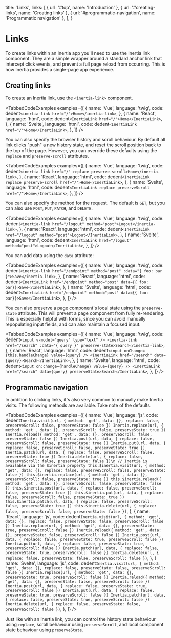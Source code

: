 
  title: 'Links',
  links: [
    { url: '#top', name: 'Introduction' },
    { url: '#creating-links', name: 'Creating links' },
    { url: '#programmatic-navigation', name: 'Programmatic navigation' },
  ],
}

# Links

To create links within an Inertia app you'll need to use the Inertia link component. They are a simple wrapper around a standard anchor link that intercept click events, and prevent a full page reload from occurring. This is how Inertia provides a single-page app experience.

## Creating links

To create an Inertia link, use the `<inertia-link>` component.

<TabbedCodeExamples
  examples={[
    {
      name: 'Vue',
      language: 'twig',
      code: dedent`
        <inertia-link href="/">Home</inertia-link>
      `,
    },
    {
      name: 'React',
      language: 'html',
      code: dedent`
        <InertiaLink href="/">Home</InertiaLink>
      `,
    },
    {
      name: 'Svelte',
      language: 'html',
      code: dedent`
        <InertiaLink href="/">Home</InertiaLink>
      `,
    },
  ]}
/>

You can also specify the browser history and scroll behaviour. By default all link clicks "push" a new history state, and reset the scroll position back to the top of the page. However, you can override these defaults using the `replace` and `preserve-scroll` attributes.

<TabbedCodeExamples
  examples={[
    {
      name: 'Vue',
      language: 'twig',
      code: dedent`
        <inertia-link href="/" replace preserve-scroll>Home</inertia-link>
      `,
    },
    {
      name: 'React',
      language: 'html',
      code: dedent`
        <InertiaLink replace preserve-scroll href="/">Home</InertiaLink>
      `,
    },
    {
      name: 'Svelte',
      language: 'html',
      code: dedent`
        <InertiaLink replace preserveScroll href="/">Home</InertiaLink>
      `,
    },
  ]}
/>

You can also specify the method for the request. The default is `GET`, but you can also use `POST`, `PUT`, `PATCH`, and `DELETE`.

<TabbedCodeExamples
  examples={[
    {
      name: 'Vue',
      language: 'twig',
      code: dedent`
        <inertia-link href="/logout" method="post">Logout</inertia-link>
      `,
    },
    {
      name: 'React',
      language: 'html',
      code: dedent`
        <InertiaLink href="/logout" method="post">Logout</InertiaLink>
      `,
    },
    {
      name: 'Svelte',
      language: 'html',
      code: dedent`
        <InertiaLink href="/logout" method="post">Logout</InertiaLink>
      `,
    },
  ]}
/>

You can add data using the `data` attribute:

<TabbedCodeExamples
  examples={[
    {
      name: 'Vue',
      language: 'twig',
      code: dedent`
        <inertia-link href="/endpoint" method="post" :data="{ foo: bar }">Save</inertia-link>
      `,
    },
    {
      name: 'React',
      language: 'html',
      code: dedent`
        <InertiaLink href="/endpoint" method="post" data={{ foo: bar}}>Save</InertiaLink>
      `,
    },
    {
      name: 'Svelte',
      language: 'html',
      code: dedent`
        <InertiaLink href="/endpoint" method="post" data={{ foo: bar}}>Save</InertiaLink>
      `,
    },
  ]}
/>

You can also preserve a page component's local state using the `preserve-state` attribute. This will prevent a page component from fully re-rendering. This is especially helpful with forms, since you can avoid manually repopulating input fields, and can also maintain a focused input.

<TabbedCodeExamples
  examples={[
    {
      name: 'Vue',
      language: 'twig',
      code: dedent`
        <input v-model="query" type="text" />
        <inertia-link href="/search" :data="{ query }" preserve-state>Search</inertia-link>
      `,
    },
    {
      name: 'React',
      language: 'html',
      code: dedent`
        <input onChange={this.handleChange} value={query} />
        <InertiaLink href="/search" data={query}>Search</InertiaLink>
      `,
    },
    {
      name: 'Svelte',
      language: 'html',
      code: dedent`
        <input on:change={handleChange} value={query} />
        <InertiaLink href="/search" data={query} preserveState>Search</InertiaLink>
      `,
    },
  ]}
/>

## Programmatic navigation

In addition to clicking links, it's also very common to manually make Inertia visits. The following methods are available. Take note of the defaults.

<TabbedCodeExamples
  examples={[
    {
      name: 'Vue',
      language: 'js',
      code: dedent`
        Inertia.visit(url, { method: 'get', data: {}, replace: false, preserveScroll: false, preserveState: false })
        Inertia.replace(url, { method: 'get', data: {}, preserveScroll: false, preserveState: true })
        Inertia.reload({ method: 'get', data: {}, preserveScroll: false, preserveState: false })
        Inertia.post(url, data, { replace: false, preserveScroll: false, preserveState: true })
        Inertia.put(url, data, { replace: false, preserveScroll: false, preserveState: true })
        Inertia.patch(url, data, { replace: false, preserveScroll: false, preserveState: true })
        Inertia.delete(url, { replace: false, preserveScroll: false, preserveState: false })\n
        // Inertia is available via the $inertia property
        this.$inertia.visit(url, { method: 'get', data: {}, replace: false, preserveScroll: false, preserveState: false })
        this.$inertia.replace(url, { method: 'get', data: {}, preserveScroll: false, preserveState: true })
        this.$inertia.reload({ method: 'get', data: {}, preserveScroll: false, preserveState: false })
        this.$inertia.post(url, data, { replace: false, preserveScroll: false, preserveState: true })
        this.$inertia.put(url, data, { replace: false, preserveScroll: false, preserveState: true })
        this.$inertia.patch(url, data, { replace: false, preserveScroll: false, preserveState: true })
        this.$inertia.delete(url, { replace: false, preserveScroll: false, preserveState: false })
      `,
    },
    {
      name: 'React',
      language: 'js',
      code: dedent`
        Inertia.visit(url, { method: 'get', data: {}, replace: false, preserveState: false, preserveScroll: false })
        Inertia.replace(url, { method: 'get', data: {}, preserveState: true, preserveScroll: false })
        Inertia.reload({ method: 'get', data: {}, preserveState: false, preserveScroll: false })
        Inertia.post(url, data, { replace: false, preserveState: true, preserveScroll: false })
        Inertia.put(url, data, { replace: false, preserveState: true, preserveScroll: false })
        Inertia.patch(url, data, { replace: false, preserveState: true, preserveScroll: false })
        Inertia.delete(url, { replace: false, preserveState: false, preserveScroll: false })
      `,
    },
    {
      name: 'Svelte',
      language: 'js',
      code: dedent`
        Inertia.visit(url, { method: 'get', data: {}, replace: false, preserveState: false, preserveScroll: false })
        Inertia.replace(url, { method: 'get', data: {}, preserveState: true, preserveScroll: false })
        Inertia.reload({ method: 'get', data: {}, preserveState: false, preserveScroll: false })
        Inertia.post(url, data, { replace: false, preserveState: true, preserveScroll: false })
        Inertia.put(url, data, { replace: false, preserveState: true, preserveScroll: false })
        Inertia.patch(url, data, { replace: false, preserveState: true, preserveScroll: false })
        Inertia.delete(url, { replace: false, preserveState: false, preserveScroll: false })
      `,
    },
  ]}
/>

Just like with an Inertia link, you can control the history state behaviour using `replace`, scroll behaviour using `preserveScroll`, and local component state behaviour using `preserveState`.
